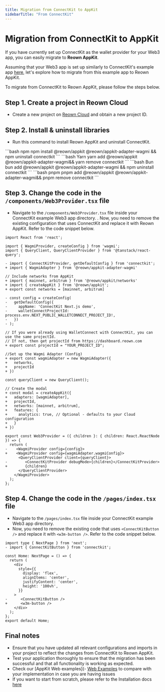 ```yaml
---
title: Migration from ConnectKit to AppKit
sidebarTitle: "From ConnectKit"
---
```


# Migration from ConnectKit to AppKit

If you have currently set up ConnectKit as the wallet provider for your Web3 app, you can easily migrate to **Reown AppKit**.

Assuming that your Web3 app is set up similarly to ConnectKit's example app [here](https://github.com/family/connectkit/tree/main/examples/nextjs), let's explore how to migrate from this example app to Reown AppKit.

To migrate from ConnectKit to Reown AppKit, please follow the steps below.

## Step 1. Create a project in Reown Cloud

- Create a new project on [Reown Cloud](https://dashboard.reown.com) and obtain a new project ID.

## Step 2. Install & uninstall libraries

- Run this command to install Reown AppKit and uninstall ConnectKit.

<CodeGroup>
```bash npm
npm install @reown/appkit @reown/appkit-adapter-wagmi && npm uninstall connectkit
```
```bash Yarn
yarn add @reown/appkit @reown/appkit-adapter-wagmi&& yarn remove connectkit
```
```bash Bun
bun add @reown/appkit @reown/appkit-adapter-wagmi && npm uninstall connectkit
```
```bash pnpm
pnpm add @reown/appkit @reown/appkit-adapter-wagmi&& pnpm remove connectkit
```
</CodeGroup>

## Step 3. Change the code in the `/components/Web3Provider.tsx` file

- Navigate to the `/components/Web3Provider.tsx` file inside your ConnectKit example Web3 app directory. 
. Now, you need to remove the existing configuration that uses ConnectKit and replace it with Reown AppKit. Refer to the code snippet below.

```tsx {7,10-12, 22, 25-28, 33-41, 46, 49}
import React from 'react';

import { WagmiProvider, createConfig } from 'wagmi';
import { QueryClient, QueryClientProvider } from '@tanstack/react-query';

- import { ConnectKitProvider, getDefaultConfig } from 'connectkit';
+ import { WagmiAdapter } from '@reown/appkit-adapter-wagmi'

// Include networks from AppKit
+ import { mainnet, arbitrum } from '@reown/appkit/networks'
+ import { createAppKit } from '@reown/appkit';
+ export const networks = [mainnet, arbitrum]

- const config = createConfig(
-   getDefaultConfig({
-     appName: 'ConnectKit Next.js demo',
-     walletConnectProjectId: process.env.NEXT_PUBLIC_WALLETCONNECT_PROJECT_ID!,
-   })
- );

// If you were already using WalletConnect with ConnectKit, you can use the same projectId.
// If not, then get projectId from https://dashboard.reown.com
+ export const projectId = "YOUR_PROJECT_ID";

//Set up the Wagmi Adapter (Config)
+ export const wagmiAdapter = new WagmiAdapter({
+   networks,
+   projectId
+ })

const queryClient = new QueryClient();

// Create the modal
+ const modal = createAppKit({
+   adapters: [wagmiAdapter],
+   projectId,
+   networks: [mainnet, arbitrum],
+   features: {
+     analytics: true, // Optional - defaults to your Cloud configuration
+   }
+ })

export const Web3Provider = ({ children }: { children: React.ReactNode }) => {
  return (   
-    <WagmiProvider config={config}>    
+    <WagmiProvider config={wagmiAdapter.wagmiConfig}> 
      <QueryClientProvider client={queryClient}>    
-        <ConnectKitProvider debugMode>{children}</ConnectKitProvider>       
+        {children}    
      </QueryClientProvider>
    </WagmiProvider>
  );
};

```

## Step 4. Change the code in the `/pages/index.tsx` file

+ Navigate to the `/pages/index.tsx` file inside your ConnectKit example Web3 app directory. 
+ Now, you need to remove the existing code that uses `<ConnectKitButton />` and replace it with `<w3m-button />`. Refer to the code snippet below.

```tsx {15}
import type { NextPage } from 'next';
- import { ConnectKitButton } from 'connectkit';

const Home: NextPage = () => {
  return (
    <div
      style={{
        display: 'flex',
        alignItems: 'center',
        justifyContent: 'center',
        height: '100vh',
      }}
    >
-      <ConnectKitButton />
+      <w3m-button />   
    </div>
  );
};
export default Home;
```

## Final notes

+ Ensure that you have updated all relevant configurations and imports in your project to reflect the changes from ConnectKit to Reown AppKit.
+ Test your application thoroughly to ensure that the migration has been successful and that all functionality is working as expected.
+ Check our [AppKit Web examples](- [Web Examples](https://github.com/reown-com/appkit-web-examples) to compare with your implementation in case you are having issues 
+ If you want to start from scratch, please refer to the Installation docs [here](/appkit/overview)
